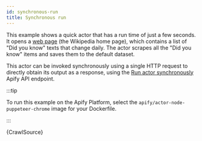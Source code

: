 ```yaml
---
id: synchronous-run
title: Synchronous run
---
```




This example shows a quick actor that has a run time of just a few seconds.
It opens a [web page](https://en.wikipedia.org) (the Wikipedia home page), which contains a list of "Did you know"
texts that change daily. The actor scrapes all the "Did you know" items and saves them to the default dataset.

This actor can be invoked synchronously using a single HTTP request to directly obtain its output
as a response, using the
[Run actor synchronously](https://apify.com/docs/api/v2#/reference/actors/run-actor-synchronously/without-input)
Apify API endpoint.

:::tip

To run this example on the Apify Platform, select the `apify/actor-node-puppeteer-chrome` image for your Dockerfile.

:::

<CodeBlock className="language-js">
	{CrawlSource}
</CodeBlock>
